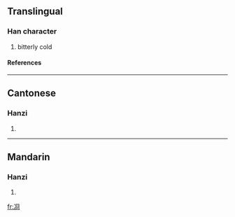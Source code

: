 ==Translingual==
===Han character===
{{Han char|rad=冫|as=07|sn=9|four=|canj=戈一月金口 (IMBCR)}}
# bitterly cold
====References====
{{Han ref|kx=0132.290|hdz=10297.220|uh=34CF|ud=13519}}

----
==Cantonese==
===Hanzi===
{{yue-hanzi|jyut=|y=gwing2}}
# {{defn|Cantonese}}

----
==Mandarin==
===Hanzi===
{{cmn-hanzi|pin=[[jiǒng]] (jiong3)|wg=chiung<sup>3</sup>}}
# {{defn|Mandarin}}

[[fr:㓏]]